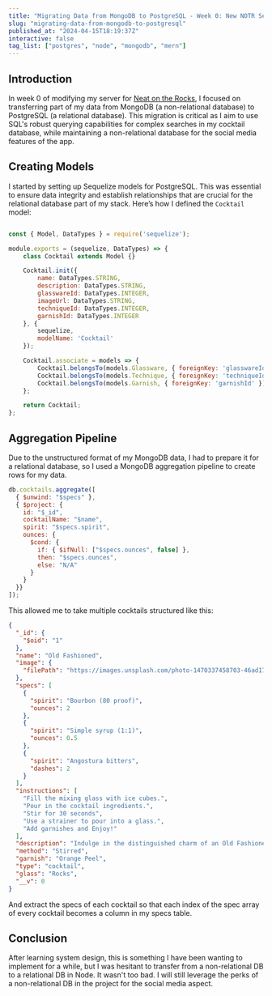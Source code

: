 ```yaml
---
title: "Migrating Data from MongoDB to PostgreSQL - Week 0: New NOTR Server"
slug: "migrating-data-from-mongodb-to-postgresql"
published_at: "2024-04-15T18:19:37Z"
interactive: false
tag_list: ["postgres", "node", "mongodb", "mern"]
---
```


## Introduction
In week 0 of modifying my server for [Neat on the Rocks](https://www.neatonthe.rocks/), I focused on transferring part of my data from MongoDB (a non-relational database) to PostgreSQL (a relational database). This migration is critical as I aim to use SQL's robust querying capabilities for complex searches in my cocktail database, while maintaining a non-relational database for the social media features of the app.

## Creating Models
I started by setting up Sequelize models for PostgreSQL. This was essential to ensure data integrity and establish relationships that are crucial for the relational database part of my stack. Here’s how I defined the `Cocktail` model:

```javascript

const { Model, DataTypes } = require('sequelize');

module.exports = (sequelize, DataTypes) => {
    class Cocktail extends Model {}

    Cocktail.init({
        name: DataTypes.STRING,
        description: DataTypes.STRING,
        glasswareId: DataTypes.INTEGER,
        imageUrl: DataTypes.STRING,
        techniqueId: DataTypes.INTEGER,
        garnishId: DataTypes.INTEGER
    }, {
        sequelize,
        modelName: 'Cocktail'
    });

    Cocktail.associate = models => {
        Cocktail.belongsTo(models.Glassware, { foreignKey: 'glasswareId' });
        Cocktail.belongsTo(models.Technique, { foreignKey: 'techniqueId' });
        Cocktail.belongsTo(models.Garnish, { foreignKey: 'garnishId' });
    };

    return Cocktail;
};

```

## Aggregation Pipeline 

Due to the unstructured format of my MongoDB data, I had to prepare it for a relational database, so I used a MongoDB aggregation pipeline to create rows for my data. 

```js
db.cocktails.aggregate([
  { $unwind: "$specs" },
  { $project: {
    id: "$_id",
    cocktailName: "$name",
    spirit: "$specs.spirit",
    ounces: {
      $cond: {
        if: { $ifNull: ["$specs.ounces", false] },
        then: "$specs.ounces",
        else: "N/A"
      }
    }
  }}
]);

```

This allowed me to take multiple cocktails structured like this:

```json 
{
  "_id": {
    "$oid": "1"
  },
  "name": "Old Fashioned",
  "image": {
    "filePath": "https://images.unsplash.com/photo-1470337458703-46ad1756a187?ixlib=rb-4.0.3&ixid=M3wxMjA3fDB8MHxwaG90by1wYWdlfHx8fGVufDB8fHx8fA%3D%3D&auto=format&fit=crop&w=1169&q=80"
  },
  "specs": [
    {
      "spirit": "Bourbon (80 proof)",
      "ounces": 2
    },
    {
      "spirit": "Simple syrup (1:1)",
      "ounces": 0.5
    },
    {
      "spirit": "Angostura bitters",
      "dashes": 2
    }
  ],
  "instructions": [
    "Fill the mixing glass with ice cubes.",
    "Pour in the cocktail ingredients.",
    "Stir for 30 seconds",
    "Use a strainer to pour into a glass.",
    "Add garnishes and Enjoy!"
  ],
  "description": "Indulge in the distinguished charm of an Old Fashioned cocktail. Crafted with the utmost reverence for tradition, this timeless concoction marries the deep notes of whiskey with the delicate sweetness of muddled sugar. Aromatic bitters add a touch of complexity, while a citrus twist imparts a subtle brightness. Served over a single large ice cube, the Old Fashioned beckons with sophistication. Garnished with an orange twist or a maraschino cherry, it stands as an ode to the classic art of mixology.",
  "method": "Stirred",
  "garnish": "Orange Peel",
  "type": "cocktail",
  "glass": "Rocks",
  "__v": 0
}
```

And extract the specs of each cocktail so that each index of the spec array of every cocktail becomes a column in my specs table. 

## Conclusion

After learning system design, this is something I have been wanting to implement for a while, but I was hesitant to transfer from a non-relational DB to a relational DB in Node. It wasn't too bad. I will still leverage the perks of a non-relational DB in the project for the social media aspect. 